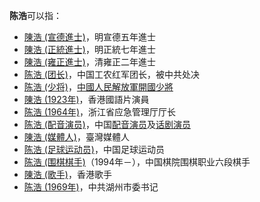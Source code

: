 '''陈浩'''可以指：
* [[陳浩_(宣德進士)|陳浩 (宣德進士)]]，明宣德五年進士
* [[陳浩_(正統進士)|陳浩 (正統進士)]]，明正統七年進士
* [[陳浩_(雍正進士)|陳浩 (雍正進士)]]，清雍正二年進士
* [[陈浩_(团长)|陈浩 (团长)]]，中国工农红军团长，被中共处决
* [[陈浩_(少将)|陈浩 (少将)]]，[[中国人民解放军少将|中國人民解放軍開國少將]]
* [[陳浩_(1923年)|陳浩 (1923年)]]，香港國語片演員
* [[陈浩_(1964年)|陈浩 (1964年)]]，浙江省应急管理厅厅长
* [[陈浩_(配音演员)|陈浩 (配音演员)]]，中国[[配音演员|配音演员]]及[[话剧|话剧演员]]
* [[陳浩_(媒體人)|陳浩 (媒體人)]]，臺灣媒體人
* [[陈浩_(足球运动员)|陈浩 (足球运动员)]]，中国足球运动员
* [[陈浩_(围棋棋手)|陈浩 (围棋棋手)]]（1994年－），中国棋院围棋职业六段棋手
* [[陳浩_(歌手)|陳浩 (歌手)]]，香港歌手
* [[陈浩_(1969年)|陈浩 (1969年)]]，中共湖州市委书记

{{Disambig|Hao浩|cat=二字陈姓人名消歧义}}